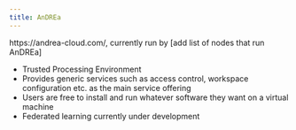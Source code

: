```yaml
---
title: AnDREa
---
```


https://andrea-cloud.com/, currently run by [add list of nodes that run AnDREa]

- Trusted Processing Environment
- Provides generic services such as access control, workspace configuration etc. as the main service offering
- Users are free to install and run whatever software they want on a virtual machine
- Federated learning currently under development


